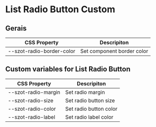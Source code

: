 
<Meta title="Components/FormFields/ListRadioButton/Custom" />

# List Radio Button Custom

## Gerais

| CSS Property              | Descripiton                |
| ------------------------- | -------------------------- |
| --szot-radio-border-color | Set component border color |

## Custom variables for List Radio Button

| CSS Property        | Descripiton            |
| ------------------- | ---------------------- |
| --szot-radio-margin | Set radio margin       |
| --szot-radio-size   | Set radio button size  |
| --szot-radio-color  | Set radio button color |
| --szot-radio-label  | Set radio label color  |
